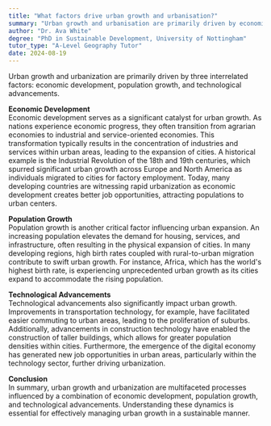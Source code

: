 ```yaml
---
title: "What factors drive urban growth and urbanisation?"
summary: "Urban growth and urbanisation are primarily driven by economic development, population growth, and technological advancements."
author: "Dr. Ava White"
degree: "PhD in Sustainable Development, University of Nottingham"
tutor_type: "A-Level Geography Tutor"
date: 2024-08-19
---
```


Urban growth and urbanization are primarily driven by three interrelated factors: economic development, population growth, and technological advancements.

**Economic Development**  
Economic development serves as a significant catalyst for urban growth. As nations experience economic progress, they often transition from agrarian economies to industrial and service-oriented economies. This transformation typically results in the concentration of industries and services within urban areas, leading to the expansion of cities. A historical example is the Industrial Revolution of the 18th and 19th centuries, which spurred significant urban growth across Europe and North America as individuals migrated to cities for factory employment. Today, many developing countries are witnessing rapid urbanization as economic development creates better job opportunities, attracting populations to urban centers.

**Population Growth**  
Population growth is another critical factor influencing urban expansion. An increasing population elevates the demand for housing, services, and infrastructure, often resulting in the physical expansion of cities. In many developing regions, high birth rates coupled with rural-to-urban migration contribute to swift urban growth. For instance, Africa, which has the world's highest birth rate, is experiencing unprecedented urban growth as its cities expand to accommodate the rising population.

**Technological Advancements**  
Technological advancements also significantly impact urban growth. Improvements in transportation technology, for example, have facilitated easier commuting to urban areas, leading to the proliferation of suburbs. Additionally, advancements in construction technology have enabled the construction of taller buildings, which allows for greater population densities within cities. Furthermore, the emergence of the digital economy has generated new job opportunities in urban areas, particularly within the technology sector, further driving urbanization.

**Conclusion**  
In summary, urban growth and urbanization are multifaceted processes influenced by a combination of economic development, population growth, and technological advancements. Understanding these dynamics is essential for effectively managing urban growth in a sustainable manner.
    
